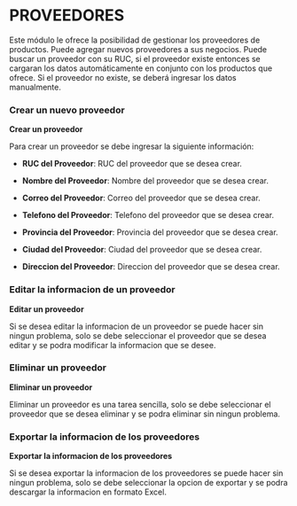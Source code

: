 

# **PROVEEDORES**

Este módulo le ofrece la posibilidad de gestionar los proveedores de productos. Puede agregar nuevos proveedores a sus negocios. Puede buscar un proveedor con su RUC, si el proveedor existe entonces se cargaran los datos automáticamente en conjunto con los productos que ofrece. Si el proveedor no existe, se deberá ingresar los datos manualmente.



### Crear un nuevo proveedor
**Crear un proveedor**

Para crear un proveedor se debe ingresar la siguiente información:


- **RUC del Proveedor**: RUC del proveedor que se desea crear.

- **Nombre del Proveedor**: Nombre del proveedor que se desea crear.

- **Correo del Proveedor**: Correo del proveedor que se desea crear.

- **Telefono del Proveedor**: Telefono del proveedor que se desea crear.

- **Provincia del Proveedor**: Provincia del proveedor que se desea crear.

- **Ciudad del Proveedor**: Ciudad del proveedor que se desea crear.

- **Direccion del Proveedor**: Direccion del proveedor que se desea crear.

### Editar la informacion de un proveedor
**Editar un proveedor**

Si se desea editar la informacion de un proveedor se puede hacer sin ningun problema, solo se debe seleccionar el proveedor que se desea editar y se podra modificar la informacion que se desee.



### Eliminar un proveedor
**Eliminar un proveedor**

Eliminar un proveedor es una tarea sencilla, solo se debe seleccionar el proveedor que se desea eliminar y se podra eliminar sin ningun problema.


### Exportar la informacion de los proveedores
**Exportar la informacion de los proveedores**

Si se desea exportar la informacion de los proveedores se puede hacer sin ningun problema, solo se debe seleccionar la opcion de exportar y se podra descargar la informacion en formato Excel.
